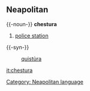 ==Neapolitan==
{{-noun-}}
'''chestura'''
#[[police station]]

{{-syn-}}
:[[quistùra]]

[[Category: Neapolitan language]]
[[it:chestura]]